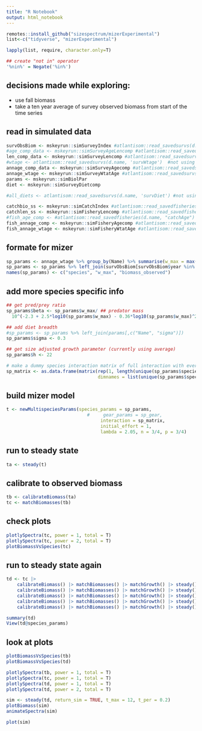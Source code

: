```yaml
---
title: "R Notebook"
output: html_notebook
---
```


```r
remotes::install_github("sizespectrum/mizerExperimental")
list<-c("tidyverse", "mizerExperimental")

lapply(list, require, character.only=T)

## create "not in" operator
'%nin%' = Negate('%in%')
```


## decisions made while exploring:
- use fall biomass
- take a ten year average of survey observed biomass from start of the time series


## read in simulated data
```r
survObsBiom <- mskeyrun::simSurveyIndex #atlantisom::read_savedsurvs(d.name, 'survB')
#age_comp_data <- mskeyrun::simSurveyAgeLencomp #atlantisom::read_savedsurvs(d.name, 'survAge') #not using in assessment
len_comp_data <- mskeyrun::simSurveyLencomp #atlantisom::read_savedsurvs(d.name, 'survLen')
#wtage <- atlantisom::read_savedsurvs(d.name, 'survWtage')  #not using in assessment
annage_comp_data <- mskeyrun::simSurveyAgecomp #atlantisom::read_savedsurvs(d.name, 'survAnnAge')
annage_wtage <- mskeyrun::simSurveyWtatAge #atlantisom::read_savedsurvs(d.name, 'survAnnWtage')
params <- mskeyrun::simBiolPar
diet <- mskeyrun::simSurveyDietcomp 

#all_diets <- atlantisom::read_savedsurvs(d.name, 'survDiet') #not using in assessment

catchbio_ss <- mskeyrun::simCatchIndex #atlantisom::read_savedfisheries(d.name, 'Catch')
catchlen_ss <- mskeyrun::simFisheryLencomp #atlantisom::read_savedfisheries(d.name, "catchLen")
#fish_age_comp <- #atlantisom::read_savedfisheries(d.name, "catchAge")
fish_annage_comp <- mskeyrun::simFisheryAgecomp #atlantisom::read_savedfisheries(d.name, 'catchAnnAge')
fish_annage_wtage <- mskeyrun::simFisheryWtatAge #atlantisom::read_savedfisheries(d.name, 'catchAnnWtage')
```

## formate for mizer
```r
sp_params <- annage_wtage %>% group_by(Name) %>% summarise(w_max = max(value))
sp_params <- sp_params %>% left_join(survObsBiom[survObsBiom$year %in% 40:50,] %>% group_by(Name) %>% summarise(biomass_observed = mean(value)))
names(sp_params) <- c("species", "w_max", "biomass_observed")
```

## add more species specific info
```r
## get pred/prey ratio
sp_params$beta <- sp_params$w_max/ ## predator mass
  10^(-2.3 + 2.5*log10(sp_params$w_max) - 0.36*log10(sp_params$w_max)^2) ## prey mass

## add diet breadth
#sp_params <- sp_params %>% left_join(params[,c("Name", "sigma")])
sp_params$sigma <- 0.3

## get size adjusted growth parameter (currently using average)
sp_params$h <- 22

```


```r
# make a dummy species interaction matrix of full interaction with everything
sp_matrix <- as.data.frame(matrix(rep(1, length(unique(sp_params$species))^2), nrow = (length(unique(sp_params$species))),
                                  dimnames = list(unique(sp_params$species), unique(sp_params$species))))
```

## build mizer model
```r
t <- newMultispeciesParams(species_params = sp_params,
                              #     gear_params = sp_gear,
                                   interaction = sp_matrix, 
                                   initial_effort = 1,
                                   lambda = 2.05, n = 3/4, p = 3/4)
```


## run to steady state
```r
ta <- steady(t)
```
## calibrate to observed biomass
```r
tb <- calibrateBiomass(ta)
tc <- matchBiomasses(tb)
```


## check plots
```r
plotlySpectra(tc, power = 1, total = T)
plotlySpectra(tc, power = 2, total = T)
plotBiomassVsSpecies(tc)
```

## run to steady state again
```r
td <- tc |>
    calibrateBiomass() |> matchBiomasses() |> matchGrowth() |> steady() |>
    calibrateBiomass() |> matchBiomasses() |> matchGrowth() |> steady() |>
    calibrateBiomass() |> matchBiomasses() |> matchGrowth() |> steady() |>
    calibrateBiomass() |> matchBiomasses() |> matchGrowth() |> steady() |>
    calibrateBiomass() |> matchBiomasses() |> matchGrowth() |> steady() 
```



```r
summary(td)
View(td@species_params)
```

## look at plots
```r
plotBiomassVsSpecies(tb)
plotBiomassVsSpecies(td)
```


```r
plotlySpectra(tb, power = 1, total = T)
plotlySpectra(tc, power = 1, total = T)
plotlySpectra(td, power = 1, total = T)
plotlySpectra(td, power = 2, total = T)
```

```r
sim <- steady(td, return_sim = TRUE, t_max = 12, t_per = 0.2)
plotBiomass(sim)
animateSpectra(sim)
```


```r
plot(sim)
```











